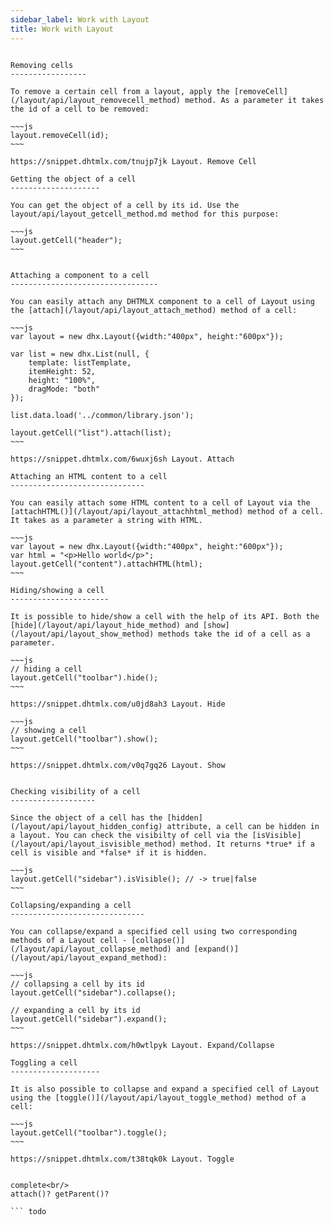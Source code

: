 ```yaml
---
sidebar_label: Work with Layout
title: Work with Layout
---          
```


``` todo

Removing cells
-----------------

To remove a certain cell from a layout, apply the [removeCell](/layout/api/layout_removecell_method) method. As a parameter it takes the id of a cell to be removed:

~~~js
layout.removeCell(id);
~~~

https://snippet.dhtmlx.com/tnujp7jk	Layout. Remove Cell

Getting the object of a cell
--------------------

You can get the object of a cell by its id. Use the layout/api/layout_getcell_method.md method for this purpose:

~~~js
layout.getCell("header");
~~~


Attaching a component to a cell
---------------------------------

You can easily attach any DHTMLX component to a cell of Layout using the [attach](/layout/api/layout_attach_method) method of a cell:

~~~js
var layout = new dhx.Layout({width:"400px", height:"600px"});

var list = new dhx.List(null, {
	template: listTemplate,
	itemHeight: 52,
	height: "100%",
	dragMode: "both"
});
        
list.data.load('../common/library.json');

layout.getCell("list").attach(list);
~~~

https://snippet.dhtmlx.com/6wuxj6sh	Layout. Attach

Attaching an HTML content to a cell
------------------------------

You can easily attach some HTML content to a cell of Layout via the [attachHTML()](/layout/api/layout_attachhtml_method) method of a cell. It takes as a parameter a string with HTML.

~~~js
var layout = new dhx.Layout({width:"400px", height:"600px"});
var html = "<p>Hello world</p>";
layout.getCell("content").attachHTML(html);
~~~

Hiding/showing a cell
----------------------

It is possible to hide/show a cell with the help of its API. Both the [hide](/layout/api/layout_hide_method) and [show](/layout/api/layout_show_method) methods take the id of a cell as a parameter.

~~~js
// hiding a cell
layout.getCell("toolbar").hide();
~~~

https://snippet.dhtmlx.com/u0jd8ah3	Layout. Hide

~~~js
// showing a cell
layout.getCell("toolbar").show();
~~~

https://snippet.dhtmlx.com/v0q7gq26	Layout. Show


Checking visibility of a cell
-------------------

Since the object of a cell has the [hidden](/layout/api/layout_hidden_config) attribute, a cell can be hidden in a layout. You can check the visibilty of cell via the [isVisible](/layout/api/layout_isvisible_method) method. It returns *true* if a cell is visible and *false* if it is hidden.

~~~js
layout.getCell("sidebar").isVisible(); // -> true|false
~~~

Collapsing/expanding a cell
------------------------------

You can collapse/expand a specified cell using two corresponding methods of a Layout cell - [collapse()](/layout/api/layout_collapse_method) and [expand()](/layout/api/layout_expand_method):

~~~js
// collapsing a cell by its id
layout.getCell("sidebar").collapse();

// expanding a cell by its id
layout.getCell("sidebar").expand();
~~~

https://snippet.dhtmlx.com/h0wtlpyk	Layout. Expand/Collapse

Toggling a cell
--------------------

It is also possible to collapse and expand a specified cell of Layout using the [toggle()](/layout/api/layout_toggle_method) method of a cell:

~~~js
layout.getCell("toolbar").toggle();
~~~

https://snippet.dhtmlx.com/t38tqk0k	Layout. Toggle


complete<br/>
attach()? getParent()? 

``` todo